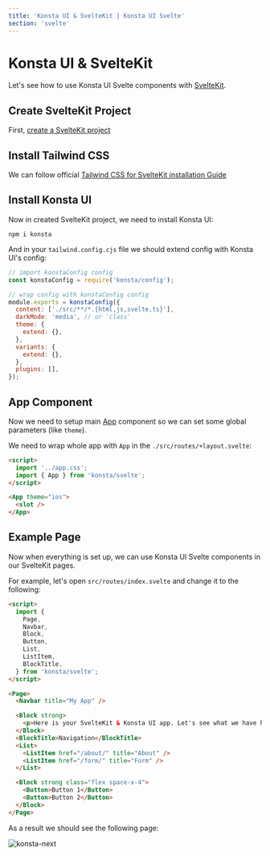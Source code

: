 ```yaml
---
title: 'Konsta UI & SvelteKit | Konsta UI Svelte'
section: 'svelte'
---
```


# Konsta UI & SvelteKit

Let's see how to use Konsta UI Svelte components with [SvelteKit](https://kit.svelte.dev).

## Create SvelteKit Project

First, [create a SvelteKit project](https://kit.svelte.dev/docs/introduction)

## Install Tailwind CSS

We can follow official [Tailwind CSS for SvelteKit installation Guide](https://tailwindcss.com/docs/guides/sveltekit)

## Install Konsta UI

Now in created SvelteKit project, we need to install Konsta UI:

```
npm i konsta
```

And in your `tailwind.config.cjs` file we should extend config with Konsta UI's config:

```js
// import konstaConfig config
const konstaConfig = require('konsta/config');

// wrap config with konstaConfig config
module.exports = konstaConfig({
  content: ['./src/**/*.{html,js,svelte,ts}'],
  darkMode: 'media', // or 'class'
  theme: {
    extend: {},
  },
  variants: {
    extend: {},
  },
  plugins: [],
});
```

## App Component

Now we need to setup main [App](/svelte/app) component so we can set some global parameters (like `theme`).

We need to wrap whole app with `App` in the `./src/routes/+layout.svelte`:

```html
<script>
  import '../app.css';
  import { App } from 'konsta/svelte';
</script>

<App theme="ios">
  <slot />
</App>
```

## Example Page

Now when everything is set up, we can use Konsta UI Svelte components in our SvelteKit pages.

For example, let's open `src/routes/index.svelte` and change it to the following:

<!-- prettier-ignore -->
```html
<script>
  import {
    Page,
    Navbar,
    Block,
    Button,
    List,
    ListItem,
    BlockTitle,
  } from 'konsta/svelte';
</script>

<Page>
  <Navbar title="My App" />

  <Block strong>
    <p>Here is your SvelteKit & Konsta UI app. Let's see what we have here.</p>
  </Block>
  <BlockTitle>Navigation</BlockTitle>
  <List>
    <ListItem href="/about/" title="About" />
    <ListItem href="/form/" title="Form" />
  </List>

  <Block strong class="flex space-x-4">
    <Button>Button 1</Button>
    <Button>Button 2</Button>
  </Block>
</Page>
```

As a result we should see the following page:

<img
  class="w-full max-w-[375px] rounded-lg border border-black border-opacity-10"
  src="/images/docs/k-sveltekit.png"
  alt="konsta-next"
/>
